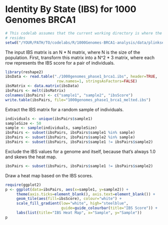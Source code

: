 # Identity By State (IBS) for 1000 Genomes BRCA1

```r
# This codelab assumes that the current working directory is where the Rmd file
# resides
setwd("/YOUR/PATH/TO/codelabs/R/1000Genomes-BRCA1-analysis/data/plinkseqIBS/brca1")
```

The input IBS matrix is an N * N matrix, where N is the size of the
population. First, transform this matrix into a N^2 * 3 matrix, where
each row represents the IBS score for a pair of individuals.

```r
library(reshape2)
ibsData <- read.table("./1000genomes_phase1_brca1.ibs", header=TRUE,
                       row.names=1, stringsAsFactors=FALSE)
ibsMatrix <- data.matrix(ibsData)
ibsPairs <- melt(ibsMatrix)
colnames(ibsPairs) <- c("sample1", "sample2", "ibsScore")
write.table(ibsPairs, file="1000genomes_phase1_brca1_melted.ibs")
```

Extract the IBS matrix for a random sample of individuals.

```r
individuals <- unique(ibsPairs$sample1)
sampleSize <- 50
sample <- sample(individuals, sampleSize)
ibsPairs <- subset(ibsPairs, ibsPairs$sample1 %in% sample)
ibsPairs <- subset(ibsPairs, ibsPairs$sample2 %in% sample)
ibsPairs <- subset(ibsPairs, ibsPairs$sample1 != ibsPairs$sample2)
```

Exclude the IBS values for a genome and itself, because that's always 1.0 and
skews the heat map.

```r
ibsPairs <- subset(ibsPairs, ibsPairs$sample1 != ibsPairs$sample2)
```
Draw a heat map based on the IBS scores.

```r
require(ggplot2)
p <- ggplot(data=ibsPairs, aes(x=sample1, y=sample2)) +
     theme(axis.ticks=element_blank(), axis.text=element_blank()) +
     geom_tile(aes(fill=ibsScore), colour="white") +
     scale_fill_gradient(low="white", high="steelblue",
                         guide=guide_colourbar(title="IBS Score")) +
     labs(list(title="IBS Heat Map", x="Sample", y="Sample"))
p
```

